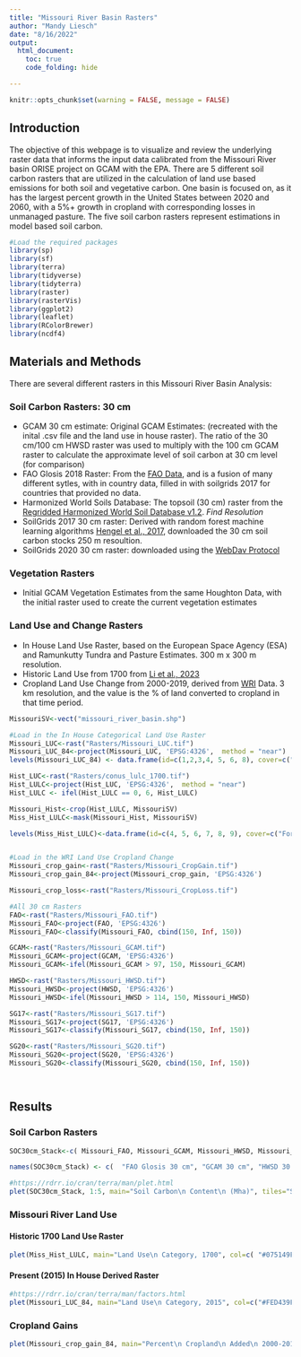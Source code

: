---
title: "Missouri River Basin Rasters"
author: "Mandy Liesch"
date: "8/16/2022"
output:
  html_document:
    toc: true
    code_folding: hide

---

```{r setup, include=FALSE}
knitr::opts_chunk$set(warning = FALSE, message = FALSE)
```

## Introduction

The objective of this webpage is to visualize and review the underlying raster data that informs the input data calibrated from the Missouri River basin ORISE project on GCAM with the EPA. There are 5 different soil carbon rasters that are utilized in the calculation of land use based emissions for both soil and vegetative carbon. One basin is focused on, as it has the largest percent growth in the United States between 2020 and 2060, with a 5%+ growth in cropland with corresponding losses in unmanaged pasture. The five soil carbon rasters represent estimations in model based soil carbon. 


```{r}
#Load the required packages
library(sp)
library(sf)
library(terra)
library(tidyverse)
library(tidyterra)
library(raster)
library(rasterVis)
library(ggplot2)
library(leaflet)
library(RColorBrewer)
library(ncdf4) 
```

## Materials and Methods

There are several different rasters in this Missouri River Basin Analysis: 

### Soil Carbon Rasters: 30 cm

- GCAM 30 cm estimate:  Original GCAM Estimates:  (recreated with the inital .csv file and the land use in house raster). The ratio of the 30 cm/100 cm HWSD raster was used to multiply with the 100 cm GCAM raster to calculate the approximate level of soil carbon at 30 cm level (for comparison)  
- FAO Glosis 2018 Raster: From the [FAO Data](https://www.fao.org/soils-portal/data-hub/soil-maps-and-databases/global-soil-organic-carbon-map-gsocmap/en/), and is a fusion of many different sytles, with in country data, filled in with soilgrids 2017 for countries that provided no data.
- Harmonized World Soils Database: The topsoil (30 cm) raster from the [Regridded Harmonized World Soil Database v1.2](https://daac.ornl.gov/SOILS/guides/HWSD.html). *Find Resolution*    
- SoilGrids 2017 30 cm raster: Derived with random forest machine learning algorithms [Hengel et al., 2017](https://journals.plos.org/plosone/article?id=10.1371/journal.pone.0169748), downloaded the 30 cm soil carbon stocks 250 m resoultion.   
- SoilGrids 2020 30 cm raster: downloaded using the [WebDav Protocol](https://www.isric.org/explore/soilgrids/soilgrids-access)  

### Vegetation Rasters

- Initial GCAM Vegetation Estimates from the same Houghton Data, with the initial raster used to create the current vegetation estimates


### Land Use and Change Rasters

- In House Land Use Raster, based on the European Space Agency (ESA) and Ramunkutty Tundra and Pasture Estimates. 300 m x 300 m resolution.   
- Historic Land Use from 1700 from [Li et al., 2023](https://essd.copernicus.org/articles/15/1005/2023/)
- Cropland Land Use Change from 2000-2019, derived from [WRI](https://glad.umd.edu/dataset/croplands) Data. 3 km resolution, and the value is the % of land converted to cropland in that time period.  


```{r, results=FALSE}
MissouriSV<-vect("missouri_river_basin.shp")

#Load in the In House Categorical Land Use Raster
Missouri_LUC<-rast("Rasters/Missouri_LUC.tif")
Missouri_LUC_84<-project(Missouri_LUC, 'EPSG:4326',  method = "near")
levels(Missouri_LUC_84) <- data.frame(id=c(1,2,3,4, 5, 6, 8), cover=c("Cropland", "Forest", "Grassland",  "Shrubland", "Urban","Rock/Desert", "Pasture"))

Hist_LUC<-rast("Rasters/conus_lulc_1700.tif")
Hist_LULC<-project(Hist_LUC, 'EPSG:4326',  method = "near")
Hist_LULC <- ifel(Hist_LULC == 0, 6, Hist_LULC)

Missouri_Hist<-crop(Hist_LULC, MissouriSV)
Miss_Hist_LULC<-mask(Missouri_Hist, MissouriSV) 

levels(Miss_Hist_LULC)<-data.frame(id=c(4, 5, 6, 7, 8, 9), cover=c("Forest", "Shrubland", "Grassland", "Wetland", "Water", "Rock/Desert"))


#Load in the WRI Land Use Cropland Change
Missouri_crop_gain<-rast("Rasters/Missouri_CropGain.tif")
Missouri_crop_gain_84<-project(Missouri_crop_gain, 'EPSG:4326')

Missouri_crop_loss<-rast("Rasters/Missouri_CropLoss.tif")

#All 30 cm Rasters
FAO<-rast("Rasters/Missouri_FAO.tif")
Missouri_FAO<-project(FAO, 'EPSG:4326')
Missouri_FAO<-classify(Missouri_FAO, cbind(150, Inf, 150))

GCAM<-rast("Rasters/Missouri_GCAM.tif")
Missouri_GCAM<-project(GCAM, 'EPSG:4326')
Missouri_GCAM<-ifel(Missouri_GCAM > 97, 150, Missouri_GCAM)

HWSD<-rast("Rasters/Missouri_HWSD.tif")
Missouri_HWSD<-project(HWSD, 'EPSG:4326')
Missouri_HWSD<-ifel(Missouri_HWSD > 114, 150, Missouri_HWSD)

SG17<-rast("Rasters/Missouri_SG17.tif")
Missouri_SG17<-project(SG17, 'EPSG:4326')
Missouri_SG17<-classify(Missouri_SG17, cbind(150, Inf, 150))

SG20<-rast("Rasters/Missouri_SG20.tif")
Missouri_SG20<-project(SG20, 'EPSG:4326')
Missouri_SG20<-classify(Missouri_SG20, cbind(150, Inf, 150))




```

## Results

### Soil Carbon Rasters
```{r}
SOC30cm_Stack<-c( Missouri_FAO, Missouri_GCAM, Missouri_HWSD, Missouri_SG17, Missouri_SG20) 

names(SOC30cm_Stack) <- c(  "FAO Glosis 30 cm", "GCAM 30 cm", "HWSD 30 cm", "SoilGrids 2017 30 cm", "SoilGrids 2020 30 cm")

#https://rdrr.io/cran/terra/man/plet.html
plet(SOC30cm_Stack, 1:5, main="Soil Carbon\n Content\n (Mha)", tiles="Streets", share=TRUE, collapse=FALSE) |> lines(MissouriSV, lwd=2)

```



### Missouri River Land Use

#### Historic 1700 Land Use Raster

```{r}

plet(Miss_Hist_LULC, main="Land Use\n Category, 1700", col=c( "#075149FF", "#F05C3BFF", "#46732EFF", "#192EC0FF", "#192EC0FF", "#8A9197FF"), tiles="Streets") |> lines(MissouriSV, lwd=2)

```

#### Present (2015) In House Derived Raster 

```{r}
#https://rdrr.io/cran/terra/man/factors.html
plet(Missouri_LUC_84, main="Land Use\n Category, 2015", col=c("#FED439FF", "#075149FF", "#46732EFF",  "#F05C3BFF", "#C80813FF", "#8A9197FF", "#FD8CC1FF"), tiles="Streets") |> lines(MissouriSV, lwd=2)

```


### Cropland Gains

```{r}


plet(Missouri_crop_gain_84, main="Percent\n Cropland\n Added\n 2000-2019", col=map.pal("reds"), tiles="Streets") |> lines(MissouriSV, lwd=2)

```






